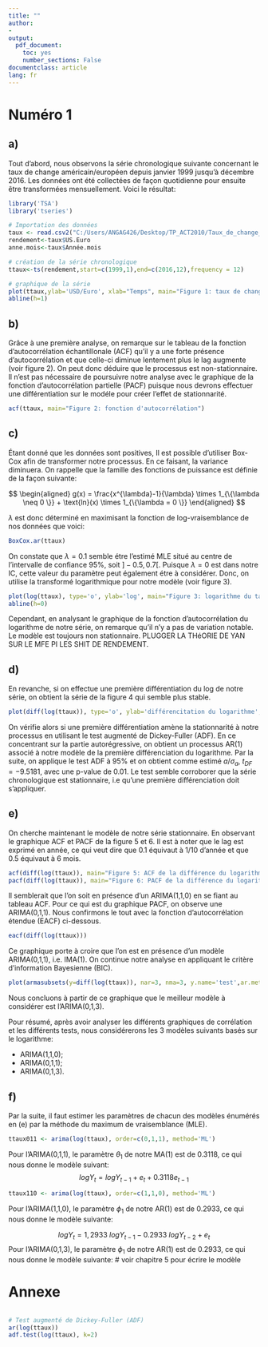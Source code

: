 ```yaml
---
title: ""
author:
- 
output: 
  pdf_document: 
    toc: yes
    number_sections: False
documentclass: article
lang: fr  
---
```


\newpage

# Numéro 1
## a)
Tout d'abord, nous observons la série chronologique suivante concernant le taux de change américain/européen depuis janvier 1999 jusqu'à décembre 2016. Les données ont été collectées de façon quotidienne pour ensuite être transformées mensuellement. Voici le résultat:


```r
library('TSA')
library('tseries')

# Importation des données
taux <- read.csv2("C:/Users/ANGAG426/Desktop/TP_ACT2010/Taux_de_change_US_Euro.csv")
rendement<-taux$US.Euro
anne.mois<-taux$Année.mois

# création de la série chronologique
ttaux<-ts(rendement,start=c(1999,1),end=c(2016,12),frequency = 12)

# graphique de la série
plot(ttaux,ylab='USD/Euro', xlab="Temps", main="Figure 1: taux de change US/Euro", type="o", cex=0.5)
abline(h=1)
```

## b)
Grâce à une première analyse, on remarque sur le tableau de la fonction d'autocorrélation échantillonale (ACF) qu'il y a une forte présence d'autocorrélation et que celle-ci diminue lentement plus le lag augmente (voir figure 2). On peut donc déduire que le processus est non-stationnaire. Il n'est pas nécessaire de poursuivre notre analyse avec le graphique de la fonction d'autocorrélation partielle (PACF) puisque nous devrons effectuer une différentiation sur le modéle pour créer l'effet de stationnarité.

```r
acf(ttaux, main="Figure 2: fonction d'autocorrélation")
```

## c)
Étant donné que les données sont positives, Il est possible d'utiliser Box-Cox afin de transformer notre processus. En ce faisant, la variance diminuera. On rappelle que la famille des fonctions de puissance est définie de la façon suivante:

$$
\begin{aligned}
g(x) = \frac{x^{\lambda}-1}{\lambda} \times 1_{\{\lambda \neq 0 \}} + \text{ln}(x) \times 1_{\{\lambda = 0 \}}
\end{aligned}
$$

$\lambda$ est donc déterminé en maximisant la fonction de log-vraisemblance de nos données que voici:

```r
BoxCox.ar(ttaux)
```

On constate que $\lambda = 0.1$ semble étre l'estimé MLE situé au centre de l'intervalle de confiance 95%, soit $]-0.5, 0.7[$. Puisque $\lambda = 0$ est dans notre IC, cette valeur du paramètre peut également étre à considérer. Donc, on utilise la transformé logarithmique pour notre modèle (voir figure 3).

```r
plot(log(ttaux), type='o', ylab='log', main="Figure 3: logarithme du taux", cex=0.5)
abline(h=0)
```


Cependant, en analysant le graphique de la fonction d'autocorrélation du logarithme de  notre série, on remarque qu'il n'y a pas de variation notable. Le modèle est toujours non stationnaire. PLUGGER LA THéORIE DE YAN SUR LE MFE PI LES SHIT DE RENDEMENT.

## d)
En revanche, si on effectue une première différentiation du log de notre série, on obtient la série de la figure 4 qui semble plus stable.

```r
plot(diff(log(ttaux)), type='o', ylab='différencitation du logarithme', main = "Figure 4: différencitation du logarithme")
```

On vérifie alors si une première différentiation amène la stationnarité à notre processus en utilisant le test augmenté de Dickey-Fuller (ADF). En ce concentrant sur la partie autorégressive, on obtient un processus AR(1) associé à notre modèle de la première différenciation du logarithme. Par la suite, on applique le test ADF à 95% et on obtient comme estimé $a/\sigma_a$, $t_{DF} = -9.5181$, avec une p-value de 0.01. Le test semble corroborer que la série chronologique est stationnaire, i.e qu'une première différenciation doit s'appliquer.

## e)
On cherche maintenant le modèle de notre série stationnaire. En observant le graphique ACF et PACF de la figure 5 et 6. Il est à noter que le lag est exprimé en année, ce qui veut dire que 0.1 équivaut à 1/10 d'année et que 0.5 équivaut à 6 mois.

```r
acf(diff(log(ttaux)), main="Figure 5: ACF de la différence du logarithme")
pacf(diff(log(ttaux)), main="Figure 6: PACF de la différence du logarithme")
```

Il semblerait que l'on soit en présence d'un ARIMA(1,1,0) en se fiant au tableau ACF. Pour ce qui est du graphique PACF, on observe une ARIMA(0,1,1). Nous confirmons le tout avec la fonction d'autocorrélation étendue (EACF) ci-dessous.

```r
eacf(diff(log(ttaux)))
```

Ce graphique porte à croire que l'on est en présence d'un modèle ARIMA(0,1,1), i.e. IMA(1). On continue notre analyse en appliquant le critère d'information Bayesienne (BIC).

```r
plot(armasubsets(y=diff(log(ttaux)), nar=3, nma=3, y.name='test',ar.method='ols'))
```

Nous concluons à partir de ce graphique que le meilleur modèle à considérer est l'ARIMA(0,1,3).

Pour résumé, après avoir analyser les différents graphiques de corrélation et les différents tests, nous considérerons les 3 modèles suivants basés sur le logarithme:

* ARIMA(1,1,0);
* ARIMA(0,1,1);
* ARIMA(0,1,3).

## f)
Par la suite, il faut estimer les paramètres de chacun des modèles énumérés en (e) par la méthode du maximum de vraisemblance (MLE).

```r
ttaux011 <- arima(log(ttaux), order=c(0,1,1), method='ML')
```

Pour l'ARIMA(0,1,1), le paramètre $\theta_1$ de notre MA(1) est de 0.3118, ce qui nous donne le modèle suivant:
$$
log Y_t = log Y_{t-1} + e_t + 0.3118e_{t-1}
$$
```r
ttaux110 <- arima(log(ttaux), order=c(1,1,0), method='ML')
```

Pour l'ARIMA(1,1,0), le paramètre $\phi_1$ de notre AR(1) est de 0.2933, ce qui nous donne le modèle suivante:

$$
log Y_t = 1,2933\ log Y_{t-1} - 0.2933\ logY_{t-2} + e_t
$$
Pour l'ARIMA(0,1,3), le paramètre $\phi_1$ de notre AR(1) est de 0.2933, ce qui nous donne le modèle suivante:
# voir chapitre 5 pour écrire le modèle

\newpage

# Annexe

```r

```
```r
# Test augmenté de Dickey-Fuller (ADF)
ar(log(ttaux))
adf.test(log(ttaux), k=2)
```
```r

```

